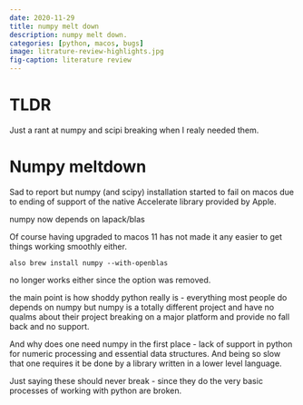 ```yaml
---
date: 2020-11-29
title: numpy melt down 
description: numpy melt down.
categories: [python, macos, bugs]
image: litrature-review-highlights.jpg
fig-caption: literature review
---
```


# TLDR

Just a rant at numpy and scipi breaking when I realy needed them.

# Numpy meltdown

Sad to report but numpy (and scipy) installation started to fail on macos due to ending of support of the native Accelerate library provided by Apple. 

numpy now depends on lapack/blas

Of course having upgraded to macos 11 has not made it any easier to get things working smoothly either.

```
also brew install numpy --with-openblas
```

no longer works either since the option was removed.

the main point is how shoddy python really is - everything most people do depends on numpy but numpy is a totally different project and have no qualms about their project breaking on a major platform and provide no fall back and no support. 

And why does one need numpy in the first place - lack of support in python for numeric processing and essential data structures. And being so slow that one requires it be done by a library written in a lower level language.

Just saying these should never break - since they do the very basic processes of working with python are broken.
